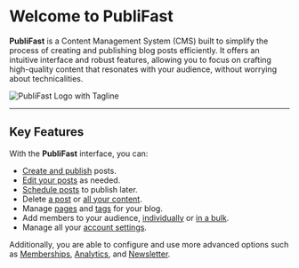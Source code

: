 # Welcome to PubliFast

**PubliFast** is a Content Management System (CMS) built to simplify the process of creating and publishing blog posts efficiently. It offers an intuitive interface and robust features, allowing you to focus on crafting high-quality content that resonates with your audience, without worrying about technicalities.

![PubliFast Logo with Tagline](public/images/publifast-logo-sub.png)

---

## Key Features

With the **PubliFast** interface, you can:

- [Create and publish](https://tech-writer-test.netlify.app/publishing-content/create-new-post) posts.
- [Edit your posts](https://tech-writer-test.netlify.app/publishing-content/edit-post) as needed.
- [Schedule posts](https://tech-writer-test.netlify.app/publishing-content/schedule-post) to publish later.
- Delete [a post](https://tech-writer-test.netlify.app/publishing-content/delete-post) or [all your content](https://tech-writer-test.netlify.app/publishing-content/delete-all-content).
- Manage [pages](https://tech-writer-test.netlify.app/publishing-content/manage-pages) and [tags](https://tech-writer-test.netlify.app/publishing-content/manage-tags) for your blog.
- Add members to your audience, [individually](https://tech-writer-test.netlify.app/manage-account/add-new-member) or [in a bulk](https://tech-writer-test.netlify.app/manage-account/add-members-bulk).
- Manage all your [account settings](https://tech-writer-test.netlify.app/manage-account/edit-settings).

Additionally, you are able to configure and use more advanced options such as [Memberships](https://tech-writer-test.netlify.app/advanced-configurations/memberships), [Analytics](https://tech-writer-test.netlify.app/advanced-configurations/analytics), and [Newsletter](https://tech-writer-test.netlify.app/advanced-configurations/newsletter).
